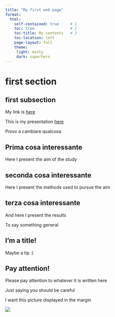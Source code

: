 ```yaml
---
title: "My first web page"
format:
  html:
    self-contained: true     # 1
    toc: true                # 2   
    toc-title: My contents   # 3
    toc-location: left
    page-layout: full
    theme:
     light: minty
     dark: superhero
---
```


# first section

## first subsection

::: {.grid}

::: {.g-col-4}

My link is [here](Summer_School_Padova.html)



This is my presentation [here](Presentation.html)

:::

::: {.g-col-8}

Provo a cambiare qualcosa 

::: {.panel-tabset}

## Prima cosa interessante

Here I present the aim of the study 

## seconda cosa interessante

Here I present the methods used to pursue the aim

## terza cosa interessante

And here I present the results

:::

::: {.callout-note}
To say something general
:::

::: {.callout-tip}
## I'm a title!

Maybe a tip :)
:::

::: {.callout-caution icon="false"}
## Pay attention!

Please pay attention to whatever it is written here
:::


::: {.callout-warning collapse="true"}
Just saying you should be careful
:::

:::

:::

:::{.column-margin} 

I want this picture displayed in the margin


![](Picture/plot1.png)

:::





